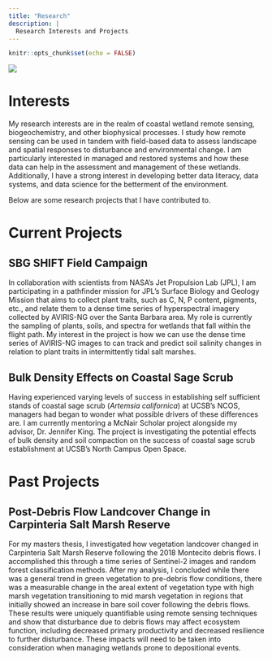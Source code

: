 ```yaml
---
title: "Research"
description: |
  Research Interests and Projects
---
```


```r
knitr::opts_chunk$set(echo = FALSE)
```

![](images/wetland_banner.jfif)

# Interests

My research interests are in the realm of coastal wetland remote sensing, biogeochemistry, and other biophysical processes. I study how remote sensing can be used in tandem with field-based data to assess landscape and spatial responses to disturbance and environmental change. I am particularly interested in managed and restored systems and how these data can help in the assessment and management of these wetlands. Additionally, I have a strong interest in developing better data literacy, data systems, and data science for the betterment of the environment. 

Below are some research projects that I have contributed to.

# Current Projects

## SBG SHIFT Field Campaign

In collaboration with scientists from NASA's Jet Propulsion Lab (JPL), I am participating in a pathfinder mission for JPL's Surface Biology and Geology Mission that aims to collect plant traits, such as C, N, P content, pigments, etc., and relate them to a dense time series of hyperspectral imagery collected by AVIRIS-NG over the Santa Barbara area. My role is currently the sampling of plants, soils, and spectra for wetlands that fall within the flight path. My interest in the project is how we can use the dense time series of AVIRIS-NG images to can track and predict soil salinity changes in relation to plant traits in intermittently tidal salt marshes.   

## Bulk Density Effects on Coastal Sage Scrub

Having experienced varying levels of success in establishing self sufficient stands of coastal sage scrub (*Artemsia californica*) at UCSB's NCOS, managers had began to wonder what possible drivers of these differences are. I am currently mentoring a McNair Scholar project alongside my advisor, Dr. Jennifer King. The project is investigating the potential effects of bulk density and soil compaction on the success of coastal sage scrub establishment at UCSB's North Campus Open Space.

# Past Projects

## Post-Debris Flow Landcover Change in Carpinteria Salt Marsh Reserve 

For my masters thesis, I investigated how vegetation landcover changed in Carpinteria Salt Marsh Reserve following the 2018 Montecito debris flows. I accomplished this through a time series of Sentinel-2 images and random forest classification methods. After my analysis, I concluded while there was a general trend in green vegetation to pre-debris flow conditions, there was a measurable change in the areal extent of vegetation type with high marsh vegetation transitioning to mid marsh vegetation in regions that initially showed an increase in bare soil cover following the debris flows. These results were uniquely quantifiable using remote sensing techniques and show that disturbance due to debris flows may affect ecosystem function, including decreased primary productivity and decreased resilience to further disturbance. These impacts will need to be taken into consideration when managing wetlands prone to depositional events.
